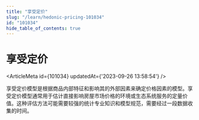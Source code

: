 ```yaml
---
title: "享受定价"
slug: "/learn/hedonic-pricing-101034"
id: "101034"
hide_table_of_contents: true
---
```



# 享受定价

<ArticleMeta id={101034} updatedAt={'2023-09-26 13:58:54'} />
<div className='border-solid border-b border-t-0 my-4 border-[var(--ifm-color-gray-300)]' />

享受定价模型是根据商品内部特征和影响其的外部因素来确定价格因素的模型。享受定价模型通常用于估计直接影响房屋市场价格的环境或生态系统服务的定量价值。这种评估方法可能需要较强的统计专业知识和模型规范，需要经过一段数据收集的时间。
